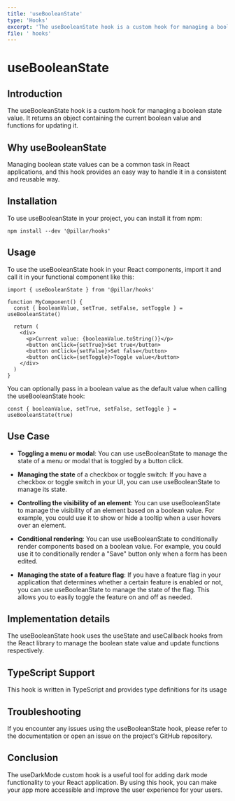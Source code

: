 ```yaml
---
title: 'useBooleanState'
type: 'Hooks'
excerpt: 'The useBooleanState hook is a custom hook for managing a boolean state value. It returns an object containing the current boolean value and functions for updating it.'
file: ' hooks'
---
```


# useBooleanState

## Introduction

The useBooleanState hook is a custom hook for managing a boolean state value. It returns an object containing the current boolean value and functions for updating it.

## Why useBooleanState

Managing boolean state values can be a common task in React applications, and this hook provides an easy way to handle it in a consistent and reusable way.

## Installation

To use useBooleanState in your project, you can install it from npm:

```tsx
npm install --dev '@pillar/hooks'
```

## Usage

To use the useBooleanState hook in your React components, import it and call it in your functional component like this:

```tsx showLineNumbers title="Alert.tsx"
import { useBooleanState } from '@pillar/hooks'

function MyComponent() {
  const { booleanValue, setTrue, setFalse, setToggle } = useBooleanState()

  return (
    <div>
      <p>Current value: {booleanValue.toString()}</p>
      <button onClick={setTrue}>Set true</button>
      <button onClick={setFalse}>Set false</button>
      <button onClick={setToggle}>Toggle value</button>
    </div>
  )
}
```

You can optionally pass in a boolean value as the default value when calling the useBooleanState hook:

```tsx showLineNumbers title="Alert.tsx"
const { booleanValue, setTrue, setFalse, setToggle } = useBooleanState(true)
```

## Use Case

- **Toggling a menu or modal**: You can use useBooleanState to manage the state of a menu or modal that is toggled by a button click.

- **Managing the state** of a checkbox or toggle switch: If you have a checkbox or toggle switch in your UI, you can use useBooleanState to manage its state.

- **Controlling the visibility of an element**: You can use useBooleanState to manage the visibility of an element based on a boolean value. For example, you could use it to show or hide a tooltip when a user hovers over an element.

- **Conditional rendering**: You can use useBooleanState to conditionally render components based on a boolean value. For example, you could use it to conditionally render a "Save" button only when a form has been edited.

- **Managing the state of a feature flag**: If you have a feature flag in your application that determines whether a certain feature is enabled or not, you can use useBooleanState to manage the state of the flag. This allows you to easily toggle the feature on and off as needed.

## Implementation details

The useBooleanState hook uses the useState and useCallback hooks from the React library to manage the boolean state value and update functions respectively.

## TypeScript Support

This hook is written in TypeScript and provides type definitions for its usage

## Troubleshooting

If you encounter any issues using the useBooleanState hook, please refer to the documentation or open an issue on the project's GitHub repository.

## Conclusion

The useDarkMode custom hook is a useful tool for adding dark mode functionality to your React application. By using this hook, you can make your app more accessible and improve the user experience for your users.

